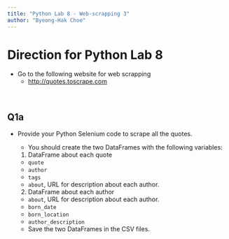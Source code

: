 ```yaml
---
title: "Python Lab 8 - Web-scrapping 3"
author: "Byeong-Hak Choe"
---
```


# Direction for Python Lab 8

- Go to the following website for web scrapping
  - [http://quotes.toscrape.com](http://quotes.toscrape.com)

<br>

## Q1a

- Provide your Python Selenium code to scrape all the quotes.

  - You should create the two DataFrames with the following variables: 
  1. DataFrame about each quote
    - `quote`
    - `author`
    - `tags`
    - `about`, URL for description about each author.
  2. DataFrame about each author
    - `about`, URL for description about each author.
    - `born_date`
    - `born_location`
    - `author_description`
  - Save the two DataFrames in the CSV files.

